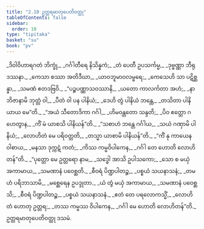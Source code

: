 ```yaml
---
title: "2.10 ဥတ္တရမာတုပေတိဝတ္ထု"
tableOfContents: false
sidebar:
  order: 10
type: "tipitaka"
basket: "su"
book: "pv"
---
```



<DynamicBreadcrumb />

<Division number="331" book="pv" e="ch" v="19" p="161">

<Paragraph number="357" type="verses" book="pv">
_ဒိဝါဝိဟာရဂတံ ဘိက္ခုံ,_  
_ဂင်္ဂါတီရေ နိသိန္နကံ;_  
_တံ ပေတီ ဥပသင်္ကမ္မ,_  
_ဒုဗ္ဗဏ္ဏာ ဘီရုဒဿနာ._  

</Paragraph>

</Division>
<Division number="332" book="pv" e="ch" v="19" p="161">

<Paragraph number="358" type="verses" book="pv">
_ကေသာ စဿာ အတိဒီဃာ,_  
_ယာဝဘူမာဝလမ္ဗရေ;_  
_ကေသေဟိ သာ ပဋိစ္ဆန္နာ,_  
_သမဏံ ဧတဒဗြဝိ._  

</Paragraph>

</Division>
<Division number="333" book="pv" e="ch" v="19" p="161">

<Paragraph number="359" type="verses" book="pv">
_“ပဉ္စပဏ္ဏာသဝဿာနိ,_  
_ယတော ကာလင်္ကတာ အဟံ;_  
_နာဘိဇာနာမိ ဘုတ္တံ ဝါ,_  
_ပီတံ ဝါ ပန ပါနိယံ;_  
_ဒေဟိ တွံ ပါနိယံ ဘန္တေ,_  
_တသိတာ ပါနိယာယ မေ”တိ._  

</Paragraph>

</Division>
<Division number="334" book="pv" e="ch" v="19" p="161">

<Paragraph number="360" type="verses" book="pv">
_“အယံ သီတောဒိကာ ဂင်္ဂါ,_  
_ဟိမဝန္တတော သန္ဒတိ;_  
_ပိဝ ဧတ္တော ဂဟေတွာန,_  
_ကိံ မံ ယာစသိ ပါနိယန်”တိ._  

</Paragraph>

</Division>
<Division number="335" book="pv" e="ch" v="19" p="161">

<Paragraph number="361" type="verses" book="pv">
_“သစာဟံ ဘန္တေ ဂင်္ဂါယ,_  
_သယံ ဂဏှာမိ ပါနိယံ;_  
_လောဟိတံ မေ ပရိဝတ္တတိ,_  
_တသ္မာ ယာစာမိ ပါနိယန်”တိ._  

</Paragraph>

</Division>
<Division number="336" book="pv" e="ch" v="19" p="161">

<Paragraph number="362" type="verses" book="pv">
_“ကိံ နု ကာယေန ဝါစာယ,_  
_မနသာ ဒုက္ကဋံ ကတံ;_  
_ကိဿ ကမ္မဝိပါကေန,_  
_ဂင်္ဂါ တေ ဟောတိ လောဟိတန်”တိ._  

</Paragraph>

</Division>
<Division number="337" book="pv" e="ch" v="19" p="161">

<Paragraph number="363" type="verses" book="pv">
_“ပုတ္တော မေ ဥတ္တရော နာမ,_  
_သဒ္ဓေါ အာသိ ဥပါသကော;_  
_သော စ မယှံ အကာမာယ,_  
_သမဏာနံ ပဝေစ္ဆတိ._  

</Paragraph>

</Division>
<Division number="338" book="pv" e="ch" v="19" p="161">

<Paragraph number="364" type="verses" book="pv">
_စီဝရံ ပိဏ္ဍပါတဉ္စ,_  
_ပစ္စယံ သယနာသနံ;_  
_တမဟံ ပရိဘာသာမိ,_  
_မစ္ဆေရေန ဥပဒ္ဒုတာ._  

</Paragraph>

</Division>
<Division number="339" book="pv" e="ch" v="19" p="161">

<Paragraph number="365" type="verses" book="pv">
_ယံ တွံ မယှံ အကာမာယ,_  
_သမဏာနံ ပဝေစ္ဆသိ;_  
_စီဝရံ ပိဏ္ဍပါတဉ္စ,_  
_ပစ္စယံ သယနာသနံ._  

</Paragraph>

</Division>
<Division number="340" book="pv" e="ch" v="19" p="162">

<Paragraph number="366" type="verses" book="pv">
_ဧတံ တေ ပရလောကသ္မိံ,_  
_လောဟိတံ ဟောတု ဥတ္တရ;_  
_တဿ ကမ္မဿ ဝိပါကေန,_  
_ဂင်္ဂါ မေ ဟောတိ လောဟိတန်”တိ._  


</Paragraph>
</Division>

<Paragraph number="367" type="center" book="pv">
ဥတ္တရမာတုပေတိဝတ္ထု ဒသမံ.
</Paragraph>
